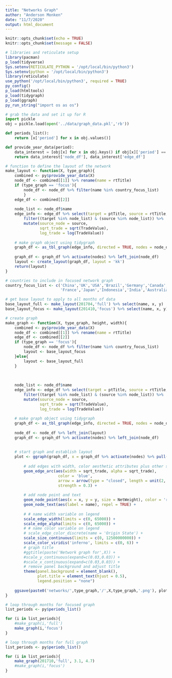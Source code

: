 ```yaml
---
title: "Networks Graph"
author: "Anderson Monken"
date: "11/7/2020"
output: html_document
---
```


```r
knitr::opts_chunk$set(echo = TRUE)
knitr::opts_chunk$set(message = FALSE)

# libraries and reticulate setup
library(pacman)
p_load(tidyverse)
Sys.setenv(RETICULATE_PYTHON = '/opt/local/bin/python3')
Sys.setenv(python = '/opt/local/bin/python3')
library(reticulate)
use_python('/opt/local/bin/python3', required = TRUE)
py_config()
p_load(htmltools)
p_load(tidygraph)
p_load(ggraph)
py_run_string("import os as os")
```


```python
# grab the data and set it up for R
import pickle
obj = pickle.load(open('../data/graph_data.pkl','rb'))

def periods_list():
    return [x['period'] for x in obj.values()]

def provide_year_data(period):
    data_interest = [obj[x] for x in obj.keys() if obj[x]['period'] == period][0]
    return data_interest['node_df'], data_interest['edge_df']

```

```r
# function to define the layout of the network
make_layout <- function(X, type_graph){
    combined <- py$provide_year_data(X)
    node_df <- combined[[1]] %>% rename(name = rtTitle)
    if (type_graph == 'focus'){
        node_df <- node_df %>% filter(name %in% country_focus_list)
        }
    edge_df <- combined[[2]]
    
    node_list <- node_df$name
    edge_info <- edge_df %>% select(target = ptTitle, source = rtTitle, TradeValue) %>% 
        filter((target %in% node_list) & (source %in% node_list)) %>%
        mutate(source_node = source,
               sqrt_trade = sqrt(TradeValue),
               log_trade = log(TradeValue))
    
    # make graph object using tidygraph
    graph_df <- as_tbl_graph(edge_info, directed = TRUE, nodes = node_df, node_key = rtTitle)
    
    graph_df <- graph_df %>% activate(nodes) %>% left_join(node_df)
    layout <- create_layout(graph_df, layout = 'kk')
    return(layout)
}

# countries to include in focused network graph
country_focus_list <- c('China','UK','USA','Brazil','Germany','Canada',
                        'France','Japan','Indonesia','India','Australia','Italy')

# get base layout to apply to all months of data
base_layout_full <- make_layout(201704,'full') %>% select(name, x, y)
base_layout_focus <- make_layout(201410,'focus') %>% select(name, x, y)

# create graph
make_graph <- function(X, type_graph, height, width){
    combined <- py$provide_year_data(X)
    node_df <- combined[[1]] %>% rename(name = rtTitle)
    edge_df <- combined[[2]]
    if (type_graph == 'focus'){
        node_df <- node_df %>% filter(name %in% country_focus_list)
        layout <- base_layout_focus
    }else{
        layout <- base_layout_full
    }
    
    
    
    node_list <- node_df$name
    edge_info <- edge_df %>% select(target = ptTitle, source = rtTitle, TradeValue) %>% 
        filter((target %in% node_list) & (source %in% node_list)) %>%
        mutate(source_node = source,
               sqrt_trade = sqrt(TradeValue),
               log_trade = log(TradeValue))
    
    # make graph object using tidygraph
    graph_df <- as_tbl_graph(edge_info, directed = TRUE, nodes = node_df, node_key = rtTitle)
    
    node_df <- node_df %>% left_join(layout)
    graph_df <- graph_df %>% activate(nodes) %>% left_join(node_df)
    
    
    # start graph and establish layout
    plot <- ggraph(graph_df, x = graph_df %>% activate(nodes) %>% pull(x), y = graph_df %>% activate(nodes) %>% pull(y)) +
        
        # add edges with width, color aesthetic attributes plus other static ones
        geom_edge_arc(aes(width = sqrt_trade, alpha = sqrt_trade),
                       color = 'blue',
                       arrow = arrow(type = "closed", length = unit(2, 'mm')),
                       strength = 0.3) + 
        
        # add node point and text
        geom_node_point(aes(x = x, y = y, size = NetWeight), color = 'red') +
        geom_node_text(aes(label = name), repel = TRUE) +
        
        # # name width variable on legend
        scale_edge_width(limits = c(0, 65000)) +
        scale_edge_alpha(limits = c(0, 65000)) +
        # # name color variable on legend
        # scale_edge_color_discrete(name = 'Origin State') +
        scale_size_continuous(limits = c(0, 12500000000)) + 
        scale_color_viridis('inferno', limits = c(0, 6)) + 
        # graph title
        #ggtitle(paste('Network graph for',X)) +
        #scale_y_continuous(expand=c(0.03,0.03)) +
        #scale_x_continuous(expand=c(0.03,0.03)) + 
        # remove panel background and adjust title
        theme(panel.background = element_blank(),
              plot.title = element_text(hjust = 0.5),
              legend.position = "none")
    
    ggsave(paste0('networks/',type_graph,'/',X,type_graph,'.png'), plot, height = height, width = width)
}
```

```r
# loop through months for focused graph
list_periods <- py$periods_list()

for (i in list_periods){
    #make_graph(i,'full')
    make_graph(i,'focus')
}

```

```r
# loop through months for full graph
list_periods <- py$periods_list()

for (i in list_periods){
    make_graph(201710,'full', 3.1, 4.7)
    #make_graph(i,'focus')
}
```

